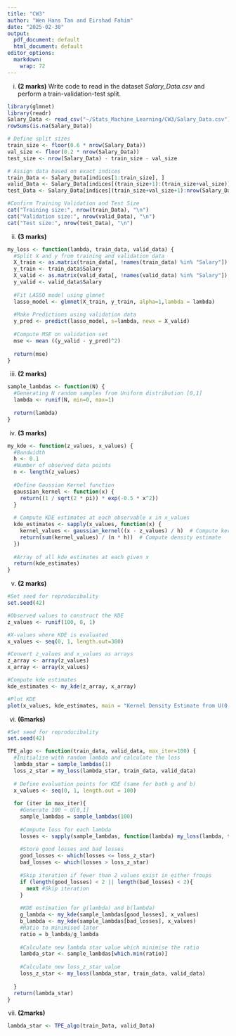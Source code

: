 ```yaml
---
title: "CW3"
author: "Wen Hans Tan and Eirshad Fahim"
date: "2025-02-30"
output:
  pdf_document: default
  html_document: default
editor_options:
  markdown:
    wrap: 72
---
```


(i) **(2 marks)** Write code to read in the dataset *Salary_Data.csv*
and perform a train-validation-test split.

```r
library(glmnet)
library(readr)
Salary_Data <- read_csv("~/Stats_Machine_Learning/CW3/Salary_Data.csv")
rowSums(is.na(Salary_Data))

# Define split sizes
train_size <- floor(0.6 * nrow(Salary_Data))  
val_size <- floor(0.2 * nrow(Salary_Data))    
test_size <- nrow(Salary_Data) - train_size - val_size 

# Assign data based on exact indices
train_Data <- Salary_Data[indices[1:train_size], ]
valid_Data <- Salary_Data[indices[(train_size+1):(train_size+val_size)], ]
test_Data <- Salary_Data[indices[(train_size+val_size+1):nrow(Salary_Data)], ]

#Confirm Training Validation and Test Size 
cat("Training size:", nrow(train_Data), "\n")  
cat("Validation size:", nrow(valid_Data), "\n") 
cat("Test size:", nrow(test_Data), "\n") 
```

(ii) **(3 marks)**

```r
my_loss <- function(lambda, train_data, valid_data) {
  #Split X and y from training and validation data 
  X_train <- as.matrix(train_data[, !names(train_data) %in% "Salary"])
  y_train <- train_data$Salary
  X_valid <- as.matrix(valid_data[, !names(valid_data) %in% "Salary"])
  y_valid <- valid_data$Salary
  
  #Fit LASSO model using glmnet
  lasso_model <- glmnet(X_train, y_train, alpha=1,lambda = lambda)
  
  #Make Predictions using validation data 
  y_pred <- predict(lasso_model, s=lambda, newx = X_valid)
  
  #Compute MSE on validation set
  mse <- mean ((y_valid - y_pred)^2)
  
  return(mse)
}
```

(iii) **(2 marks)**

```r
sample_lambdas <- function(N) {
  #Generating N random samples from Uniform distribution [0,1]
  lambda <- runif(N, min=0, max=1)
  
  return(lambda)
}
```

(iv) **(3 marks)**

```r
my_kde <- function(z_values, x_values) {
  #Bandwidth
  h <- 0.1
  #Number of observed data points
  n <- length(z_values)
  
  #Define Gaussian Kernel function
  gaussian_kernel <- function(x) {
    return((1 / sqrt(2 * pi)) * exp(-0.5 * x^2))
  }
  
  # Compute KDE estimates at each observable x in x_values
  kde_estimates <- sapply(x_values, function(x) {
    kernel_values <- gaussian_kernel((x - z_values) / h)  # Compute kernel values
    return(sum(kernel_values) / (n * h))  # Compute density estimate  
  })
  
  #Array of all kde_estimates at each given x
  return(kde_estimates)
}
```

(v) **(2 marks)**

```r
#Set seed for reproducibality
set.seed(42)

#Observed values to construct the KDE
z_values <- runif(100, 0, 1)

#X-values where KDE is evaluated
x_values <- seq(0, 1, length.out=300)

#Convert z_values and x_values as arrays
z_array <- array(z_values)
x_array <- array(x_values)

#Compute kde estimates
kde_estimates <- my_kde(z_array, x_array)

#Plot KDE
plot(x_values, kde_estimates, main = "Kernel Density Estimate from U(0,1) sample", xlab="x", ylab="Density")
```

(vi) **(6marks)**

```r
#Set seed for reproducibality
set.seed(42)

TPE_algo <- function(train_data, valid_data, max_iter=100) {
  #Initialise with random lambda and calculate the loss 
  lambda_star = sample_lambdas(1)
  loss_z_star = my_loss(lambda_star, train_data, valid_data)
  
  # Define evaluation points for KDE (same for both g and b)
  x_values <- seq(0, 1, length.out = 100)
  
  for (iter in max_iter){
    #Generate 100 ~ U[0,1]
    sample_lambdas = sample_lambdas(100)
    
    #Compute loss for each lambda 
    losses <- sapply(sample_lambdas, function(lambda) my_loss(lambda, train_data, valid_data))
    
    #Store good losses and bad losses
    good_losses <- which(losses <= loss_z_star)
    bad_losses <- which(losses > loss_z_star)
    
    #Skip iteration if fewer than 2 values exist in either froups 
    if (length(good_losses) < 2 || length(bad_losses) < 2){
      next #Skip iteration
    }
    
    #KDE estimation for g(lambda) and b(lambda)
    g_lambda <- my_kde(sample_lambdas[good_losses], x_values)
    b_lambda <- my_kde(sample_lambdas[bad_losses], x_values)
    #Ratio to minimised later
    ratio = b_lambda/g_lambda
    
    #Calculate new lambda star value which minimise the ratio
    lambda_star <- sample_lambdas[which.min(ratio)]
    
    #Calculate new loss_z_star value 
    loss_z_star <- my_loss(lambda_star, train_data, valid_data)
    
  }
  return(lambda_star)
}
```

(vii) **(2marks)**

```r
lambda_star <- TPE_algo(train_Data, valid_Data)
```
